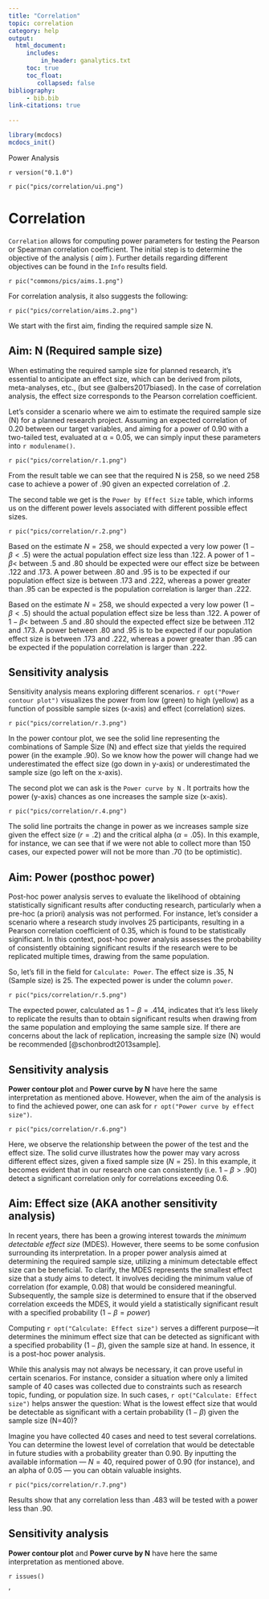 ```yaml
---
title: "Correlation"
topic: correlation
category: help
output: 
  html_document:
     includes:
         in_header: ganalytics.txt
     toc: true
     toc_float:
        collapsed: false
bibliography: 
     - bib.bib
link-citations: true
        
---
```



```r
library(mcdocs)
mcdocs_init()
```

Power Analysis

`r version("0.1.0")` 

`r pic("pics/correlation/ui.png")`

# Correlation

`Correlation` allows for computing power parameters for testing the Pearson or Spearman correlation coefficient. The initial step is to determine the objective of the analysis ( _aim_ ). Further details regarding different objectives can be found in the `Info` results field.

`r pic("commons/pics/aims.1.png")`

For correlation analysis, it also suggests the following:

`r pic("pics/correlation/aims.2.png")`

We start with the first aim, finding the required sample size N.

## Aim: N (Required sample size)


When estimating the required sample size for planned research, it's essential to anticipate an effect size, which can be derived from pilots, meta-analyses, etc., (but see @albers2017biased). In the case of correlation analysis, the effect size corresponds to the Pearson correlation coefficient.

Let's consider a scenario where we aim to estimate the required sample size (N) for a planned research project. Assuming an expected correlation of 0.20 between our target variables, and aiming for a power of 0.90 with a two-tailed test, evaluated at α = 0.05, we can simply input these parameters into `r modulename()`.

`r pic("pics/correlation/r.1.png")`

From the result table we can see that the required N is 258, so we need 258 case to achieve a power of .90 given an expected correlation of .2. 

The second table we get is the `Power by Effect Size` table, which informs us on the different power levels associated with different possible effect sizes. 

`r pic("pics/correlation/r.2.png")`

Based on the estimate $N=258$, we should expected a very low power ($1-\beta<.5$) were the actual population effect size less than .122. A power of $1-\beta<$ between .5 and .80 should be expected were our effect size be between .122 and .173. A power between .80 and .95 is to be expected if our population effect size is between .173 and .222, whereas a power greater than .95 can be expected is the population correlation is larger than .222.

Based on the estimate $N=258$, we should expected a very low power ($1-\beta<.5$) should the actual population effect size be less than .122. A power of $1-\beta<$ between .5 and .80 should the expected effect size be between .112 and .173. A power between .80 and .95 is to be expected if our population effect size is between .173 and .222, whereas a power greater than .95 can be expected if the population correlation is larger than .222.


## Sensitivity analysis

Sensitivity analysis means exploring different scenarios. `r opt("Power contour plot")` visualizes the power from low (green) to high (yellow) as a function of possible sample sizes (x-axis) and effect (correlation) sizes. 

`r pic("pics/correlation/r.3.png")`

In the power contour plot, we see the solid line representing the combinations of Sample Size (N) and effect size that  yields the required power (in the example .90). So we know how the power will change had we underestimated the effect size (go down in y-axis) or underestimated the sample size (go left on the x-axis).

The second plot we can ask is the `Power curve by N` .
It portraits how the power (y-axis) chances as one increases the sample size (x-axis).

`r pic("pics/correlation/r.4.png")`

The solid line portraits the change in power as we increases sample size given the effect size ($r=.2$) and the critical alpha ($\alpha=.05$).
In this example, for instance,  we can see that if we were not able to collect more than 150 cases, our expected power will not be more than .70 (to be optimistic).


## Aim: Power (posthoc power)

Post-hoc power analysis serves to evaluate the likelihood of obtaining statistically significant results after conducting research, particularly when a pre-hoc (a priori) analysis was not performed. For instance, let's consider a scenario where a research study involves 25 participants, resulting in a Pearson correlation coefficient of 0.35, which is found to be statistically significant. In this context, post-hoc power analysis assesses the probability of consistently obtaining significant results if the research were to be replicated multiple times, drawing from the same population.

So, let's fill in the field for `Calculate: Power`. The effect size is .35, N (Sample size) is 25. The expected power is under the column `power`.

`r pic("pics/correlation/r.5.png")`

The expected power, calculated as $1−\beta=.414$, indicates that it's less likely to replicate the results than to obtain significant results when drawing from the same population and employing the same sample size. If there are concerns about the lack of replication, increasing the sample size (N) would be recommended [@schonbrodt2013sample]. 

## Sensitivity analysis

__Power contour plot__ and __Power curve by N__ have here the same interpretation as mentioned above. However, when the aim of the analysis is to find the achieved power, one can ask for `r opt("Power curve by effect size")`.  

`r pic("pics/correlation/r.6.png")`

Here, we observe the relationship between the power of the test and the effect size. The solid curve illustrates how the power may vary across different effect sizes, given a fixed sample size ($N=25$). In this example, it becomes evident that in our research one can consistently (i.e. $1-\beta > .90$) detect a significant correlation only for correlations exceeding 0.6.

## Aim: Effect size (AKA another sensitivity analysis)

In recent years, there has been a growing interest towards the _minimum detectable effect size_ (MDES). However, there seems to be some confusion surrounding its interpretation. In a proper power analysis aimed at determining the required sample size, utilizing a minimum detectable effect size can be beneficial. To clarify, the MDES represents the smallest effect size that a study aims to detect. It involves deciding the minimum value of correlation (for example, 0.08) that would be considered meaningful. Subsequently, the sample size is determined to ensure that if the observed correlation exceeds the MDES, it would yield a statistically significant result with a specified probability ($1-\beta=power$)

Computing `r opt("Calculate: Effect size")` serves a different purpose—it determines the minimum effect size that can be detected as significant with a specified probability ($1-\beta$), given the sample size at hand. In essence, it is a post-hoc power analysis.

While this analysis may not always be necessary, it can prove useful in certain scenarios. For instance, consider a situation where only a limited sample of 40 cases was collected due to constraints such as research topic, funding, or population size. In such cases, `r opt("Calculate: Effect size")` helps answer the question: What is the lowest effect size that would be detectable as significant with a certain probability ($1-\beta$) given the sample size (N=40)?

Imagine you have collected 40 cases and need to test several correlations. You can determine the lowest level of correlation that would be detectable in future studies with a probability greater than 0.90. By inputting the available information — $N=40$, required power of 0.90 (for instance), and an alpha of 0.05 — you can obtain valuable insights.

`r pic("pics/correlation/r.7.png")`

Results show that any correlation less than .483 will be tested with a power less than .90.


## Sensitivity analysis

__Power contour plot__ and __Power curve by N__ have here the same interpretation as mentioned above. 




`r issues()`

'